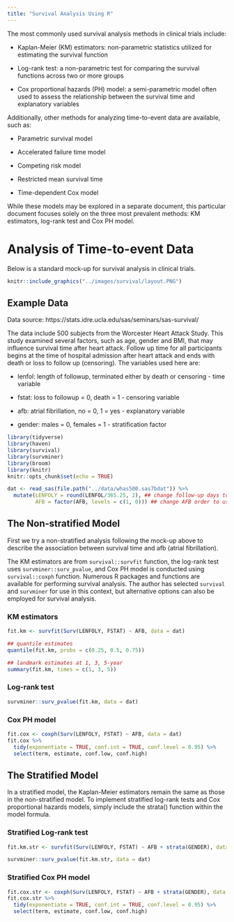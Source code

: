 ```yaml
---
title: "Survival Analysis Using R"
---
```


The most commonly used survival analysis methods in clinical trials include:

-   Kaplan-Meier (KM) estimators: non-parametric statistics utilized for estimating the survival function

-   Log-rank test: a non-parametric test for comparing the survival functions across two or more groups

-   Cox proportional hazards (PH) model: a semi-parametric model often used to assess the relationship between the survival time and explanatory variables

Additionally, other methods for analyzing time-to-event data are available, such as:

-   Parametric survival model

-   Accelerated failure time model

-   Competing risk model

-   Restricted mean survival time

-   Time-dependent Cox model

While these models may be explored in a separate document, this particular document focuses solely on the three most prevalent methods: KM estimators, log-rank test and Cox PH model.

# Analysis of Time-to-event Data

Below is a standard mock-up for survival analysis in clinical trials.

```r
knitr::include_graphics("../images/survival/layout.PNG")   
```

## Example Data

Data source: https://stats.idre.ucla.edu/sas/seminars/sas-survival/

The data include 500 subjects from the Worcester Heart Attack Study. This study examined several factors, such as age, gender and BMI, that may influence survival time after heart attack. Follow up time for all participants begins at the time of hospital admission after heart attack and ends with death or loss to follow up (censoring). The variables used here are:

-   lenfol: length of followup, terminated either by death or censoring - time variable

-   fstat: loss to followup = 0, death = 1 - censoring variable

-   afb: atrial fibrillation, no = 0, 1 = yes - explanatory variable

-   gender: males = 0, females = 1 - stratification factor

```r
library(tidyverse)
library(haven)
library(survival)
library(survminer)
library(broom)
library(knitr)
knitr::opts_chunk$set(echo = TRUE)

dat <- read_sas(file.path("../data/whas500.sas7bdat")) %>%
  mutate(LENFOLY = round(LENFOL/365.25, 2), ## change follow-up days to years for better visualization
         AFB = factor(AFB, levels = c(1, 0))) ## change AFB order to use "Yes" as the reference group to be consistent with SAS

```

## The Non-stratified Model

First we try a non-stratified analysis following the mock-up above to describe the association between survival time and afb (atrial fibrillation).

The KM estimators are from `survival::survfit` function, the log-rank test uses `survminer::surv_pvalue`, and Cox PH model is conducted using `survival::coxph` function. Numerous R packages and functions are available for performing survival analysis. The author has selected `survival` and `survminer` for use in this context, but alternative options can also be employed for survival analysis.

### KM estimators

```r
fit.km <- survfit(Surv(LENFOLY, FSTAT) ~ AFB, data = dat)

## quantile estimates
quantile(fit.km, probs = c(0.25, 0.5, 0.75)) 

## landmark estimates at 1, 3, 5-year
summary(fit.km, times = c(1, 3, 5)) 

```

### Log-rank test

```r
survminer::surv_pvalue(fit.km, data = dat)
```

### Cox PH model

```r
fit.cox <- coxph(Surv(LENFOLY, FSTAT) ~ AFB, data = dat)
fit.cox %>% 
  tidy(exponentiate = TRUE, conf.int = TRUE, conf.level = 0.95) %>%
  select(term, estimate, conf.low, conf.high)
```

## The Stratified Model

In a stratified model, the Kaplan-Meier estimators remain the same as those in the non-stratified model. To implement stratified log-rank tests and Cox proportional hazards models, simply include the strata() function within the model formula.

### Stratified Log-rank test

```r
fit.km.str <- survfit(Surv(LENFOLY, FSTAT) ~ AFB + strata(GENDER), data = dat)

survminer::surv_pvalue(fit.km.str, data = dat)
```

### Stratified Cox PH model

```r
fit.cox.str <- coxph(Surv(LENFOLY, FSTAT) ~ AFB + strata(GENDER), data = dat)
fit.cox.str %>% 
  tidy(exponentiate = TRUE, conf.int = TRUE, conf.level = 0.95) %>%
  select(term, estimate, conf.low, conf.high)
```
